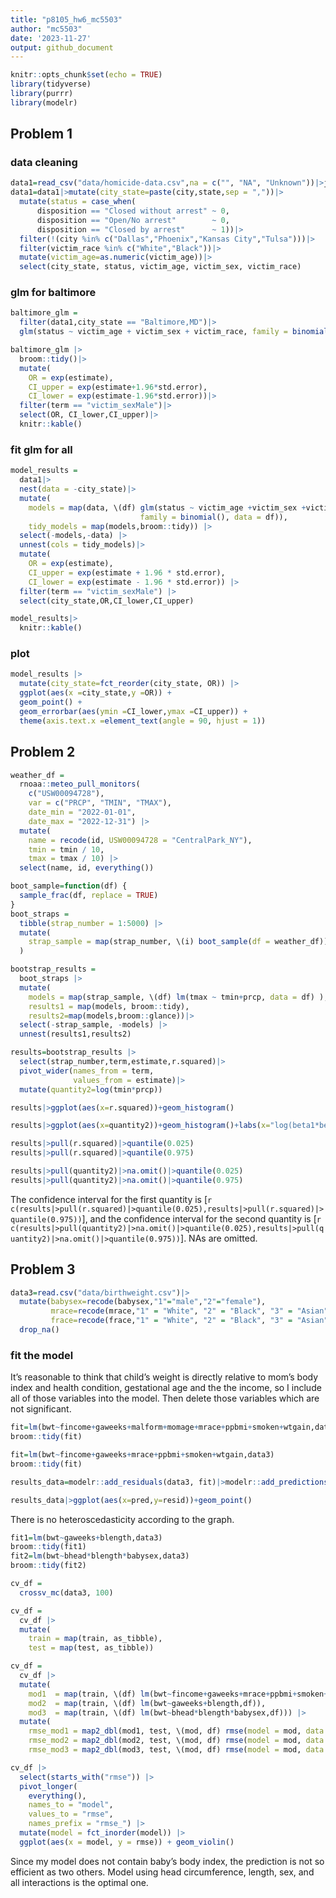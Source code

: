 ```yaml
---
title: "p8105_hw6_mc5503"
author: "mc5503"
date: '2023-11-27'
output: github_document
---
```


```r
knitr::opts_chunk$set(echo = TRUE)
library(tidyverse)
library(purrr)
library(modelr)
```

## Problem 1
### data cleaning
```r
data1=read_csv("data/homicide-data.csv",na = c("", "NA", "Unknown"))|>janitor::clean_names()
data1=data1|>mutate(city_state=paste(city,state,sep = ","))|>
  mutate(status = case_when(
      disposition == "Closed without arrest" ~ 0,
      disposition == "Open/No arrest"        ~ 0,
      disposition == "Closed by arrest"      ~ 1))|>
  filter(!(city %in% c("Dallas","Phoenix","Kansas City","Tulsa")))|>
  filter(victim_race %in% c("White","Black"))|>
  mutate(victim_age=as.numeric(victim_age))|>
  select(city_state, status, victim_age, victim_sex, victim_race)
```
### glm for baltimore
```r
baltimore_glm = 
  filter(data1,city_state == "Baltimore,MD")|> 
  glm(status ~ victim_age + victim_sex + victim_race, family = binomial(), data = _)

baltimore_glm |> 
  broom::tidy()|>
  mutate(
    OR = exp(estimate), 
    CI_upper = exp(estimate+1.96*std.error),
    CI_lower = exp(estimate-1.96*std.error))|> 
  filter(term == "victim_sexMale")|> 
  select(OR, CI_lower,CI_upper)|>
  knitr::kable()
```

### fit glm for all
```r
model_results = 
  data1|> 
  nest(data = -city_state)|>
  mutate(
    models = map(data, \(df) glm(status ~ victim_age +victim_sex +victim_race, 
                             family = binomial(), data = df)),
    tidy_models = map(models,broom::tidy)) |> 
  select(-models,-data) |> 
  unnest(cols = tidy_models)|> 
  mutate(
    OR = exp(estimate), 
    CI_upper = exp(estimate + 1.96 * std.error),
    CI_lower = exp(estimate - 1.96 * std.error)) |> 
  filter(term == "victim_sexMale") |> 
  select(city_state,OR,CI_lower,CI_upper)

model_results|> 
  knitr::kable()
```

### plot
```r
model_results |> 
  mutate(city_state=fct_reorder(city_state, OR)) |> 
  ggplot(aes(x =city_state,y =OR)) + 
  geom_point() + 
  geom_errorbar(aes(ymin =CI_lower,ymax =CI_upper)) + 
  theme(axis.text.x =element_text(angle = 90, hjust = 1))
```

## Problem 2
```r
weather_df = 
  rnoaa::meteo_pull_monitors(
    c("USW00094728"),
    var = c("PRCP", "TMIN", "TMAX"), 
    date_min = "2022-01-01",
    date_max = "2022-12-31") |>
  mutate(
    name = recode(id, USW00094728 = "CentralPark_NY"),
    tmin = tmin / 10,
    tmax = tmax / 10) |>
  select(name, id, everything())
```

```r
boot_sample=function(df) {
  sample_frac(df, replace = TRUE)
}
boot_straps = 
  tibble(strap_number = 1:5000) |> 
  mutate(
    strap_sample = map(strap_number, \(i) boot_sample(df = weather_df))
  )
```

```r
bootstrap_results = 
  boot_straps |> 
  mutate(
    models = map(strap_sample, \(df) lm(tmax ~ tmin+prcp, data = df) ),
    results1 = map(models, broom::tidy),
    results2=map(models,broom::glance))|> 
  select(-strap_sample, -models) |> 
  unnest(results1,results2)
```

```r
results=bootstrap_results |> 
  select(strap_number,term,estimate,r.squared)|>
  pivot_wider(names_from = term,
              values_from = estimate)|>
  mutate(quantity2=log(tmin*prcp))

results|>ggplot(aes(x=r.squared))+geom_histogram()

results|>ggplot(aes(x=quantity2))+geom_histogram()+labs(x="log(beta1*beta2)")
```

```r
results|>pull(r.squared)|>quantile(0.025)
results|>pull(r.squared)|>quantile(0.975)

results|>pull(quantity2)|>na.omit()|>quantile(0.025)
results|>pull(quantity2)|>na.omit()|>quantile(0.975)
```

The confidence interval for the first quantity is [`r c(results|>pull(r.squared)|>quantile(0.025),results|>pull(r.squared)|>quantile(0.975))`], and the confidence interval for the second quantity is [`r c(results|>pull(quantity2)|>na.omit()|>quantile(0.025),results|>pull(quantity2)|>na.omit()|>quantile(0.975))`]. NAs are omitted.


## Problem 3
```r
data3=read.csv("data/birthweight.csv")|>
  mutate(babysex=recode(babysex,"1"="male","2"="female"),
         mrace=recode(mrace,"1" = "White", "2" = "Black", "3" = "Asian", '4' = "Puerto Rican", "8" = "Other"),
         frace=recode(frace,"1" = "White", "2" = "Black", "3" = "Asian", '4' = "Puerto Rican", '8' = "Other", "9" ="Unknown"))|>
  drop_na()
```

### fit the model
It's reasonable to think that child's weight is directly relative to mom's body index and health condition, gestational age and the the income, so I include all of those variables into the model. Then delete those variables which are not significant. 
```r
fit=lm(bwt~fincome+gaweeks+malform+momage+mrace+ppbmi+smoken+wtgain,data3)
broom::tidy(fit)

fit=lm(bwt~fincome+gaweeks+mrace+ppbmi+smoken+wtgain,data3)
broom::tidy(fit)
```

```r
results_data=modelr::add_residuals(data3, fit)|>modelr::add_predictions(fit)

results_data|>ggplot(aes(x=pred,y=resid))+geom_point()
```

There is no heteroscedasticity according to the graph.

```r
fit1=lm(bwt~gaweeks+blength,data3)
broom::tidy(fit1)
fit2=lm(bwt~bhead*blength*babysex,data3)
broom::tidy(fit2)
```

```r
cv_df = 
  crossv_mc(data3, 100) 

cv_df =
  cv_df |> 
  mutate(
    train = map(train, as_tibble),
    test = map(test, as_tibble))
```

```r
cv_df = 
  cv_df |> 
  mutate(
    mod1  = map(train, \(df) lm(bwt~fincome+gaweeks+mrace+ppbmi+smoken+wtgain,df)),
    mod2  = map(train, \(df) lm(bwt~gaweeks+blength,df)),
    mod3  = map(train, \(df) lm(bwt~bhead*blength*babysex,df))) |> 
  mutate(
    rmse_mod1 = map2_dbl(mod1, test, \(mod, df) rmse(model = mod, data = df)),
    rmse_mod2 = map2_dbl(mod2, test, \(mod, df) rmse(model = mod, data = df)),
    rmse_mod3 = map2_dbl(mod3, test, \(mod, df) rmse(model = mod, data = df)))
```

```r
cv_df |> 
  select(starts_with("rmse")) |> 
  pivot_longer(
    everything(),
    names_to = "model", 
    values_to = "rmse",
    names_prefix = "rmse_") |> 
  mutate(model = fct_inorder(model)) |> 
  ggplot(aes(x = model, y = rmse)) + geom_violin()
```

Since my model does not contain baby's body index, the prediction is not so efficient as two others. Model using head circumference, length, sex, and all interactions is the optimal one. 
